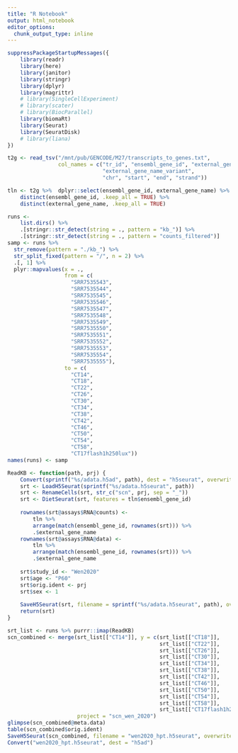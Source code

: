 ```yaml
---
title: "R Notebook"
output: html_notebook
editor_options: 
  chunk_output_type: inline
---
```




```r
suppressPackageStartupMessages({
    library(readr)
    library(here)
    library(janitor)
    library(stringr)
    library(dplyr)
    library(magrittr)
    # library(SingleCellExperiment)
    # library(scater)
    # library(BiocParallel)
    library(biomaRt)
    library(Seurat)
    library(SeuratDisk)
    # library(liana)
})

t2g <- read_tsv("/mnt/pub/GENCODE/M27/transcripts_to_genes.txt", 
                col_names = c("tr_id", "ensembl_gene_id", "external_gene_name",
                              "external_gene_name_variant",
                              "chr", "start", "end", "strand"))

tln <- t2g %>%  dplyr::select(ensembl_gene_id, external_gene_name) %>% 
    distinct(ensembl_gene_id, .keep_all = TRUE) %>%
    distinct(external_gene_name, .keep_all = TRUE)

runs <- 
    list.dirs() %>% 
    .[stringr::str_detect(string = ., pattern = "kb_")] %>% 
    .[stringr::str_detect(string = ., pattern = "counts_filtered")]
samp <- runs %>% 
  str_remove(pattern = "./kb_") %>% 
  str_split_fixed(pattern = "/", n = 2) %>% 
  .[, 1] %>% 
  plyr::mapvalues(x = .,
                  from = c(
                    "SRR7535543",
                    "SRR7535544",
                    "SRR7535545",
                    "SRR7535546",
                    "SRR7535547",
                    "SRR7535548",
                    "SRR7535549",
                    "SRR7535550",
                    "SRR7535551",
                    "SRR7535552",
                    "SRR7535553",
                    "SRR7535554",
                    "SRR7535555"),
                  to = c(
                    "CT14",
                    "CT18",
                    "CT22",
                    "CT26",
                    "CT30",
                    "CT34",
                    "CT38",
                    "CT42",
                    "CT46",
                    "CT50",
                    "CT54",
                    "CT58",
                    "CT17flash1h250lux"))
names(runs) <- samp

ReadKB <- function(path, prj) {
    Convert(sprintf("%s/adata.h5ad", path), dest = "h5seurat", overwrite = TRUE)
    srt <- LoadH5Seurat(sprintf("%s/adata.h5seurat", path))
    srt <- RenameCells(srt, str_c("scn", prj, sep = "_"))
    srt <- DietSeurat(srt, features = tln$ensembl_gene_id)
    
    rownames(srt@assays$RNA@counts) <- 
        tln %>% 
        arrange(match(ensembl_gene_id, rownames(srt))) %>% 
        .$external_gene_name
    rownames(srt@assays$RNA@data) <- 
        tln %>% 
        arrange(match(ensembl_gene_id, rownames(srt))) %>% 
        .$external_gene_name
    
    srt$study_id <- "Wen2020"
    srt$age <- "P60"
    srt$orig.ident <- prj
    srt$sex <- 1
    
    SaveH5Seurat(srt, filename = sprintf("%s/adata.h5seurat", path), overwrite = TRUE)
    return(srt)
}

srt_list <- runs %>% purrr::imap(ReadKB)
scn_combined <- merge(srt_list[["CT14"]], y = c(srt_list[["CT18"]], 
                                                srt_list[["CT22"]],
                                                srt_list[["CT26"]],
                                                srt_list[["CT30"]],
                                                srt_list[["CT34"]], 
                                                srt_list[["CT38"]], 
                                                srt_list[["CT42"]],
                                                srt_list[["CT46"]],
                                                srt_list[["CT50"]],
                                                srt_list[["CT54"]],
                                                srt_list[["CT58"]],
                                                srt_list[["CT17flash1h250lux"]]), 
                      project = "scn_wen_2020")
glimpse(scn_combined@meta.data)
table(scn_combined$orig.ident)
SaveH5Seurat(scn_combined, filename = "wen2020_hpt.h5seurat", overwrite = T)
Convert("wen2020_hpt.h5seurat", dest = "h5ad")

```
